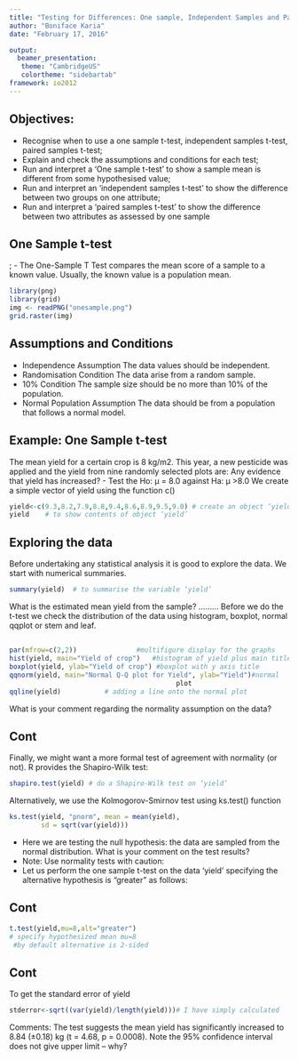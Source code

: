 ```yaml
---
title: "Testing for Differences: One sample, Independent Samples and Paired Samples t-tests"
author: "Boniface Karia"
date: "February 17, 2016"

output: 
  beamer_presentation:
   theme: "CambridgeUS"
   colortheme: "sidebartab"
framework: io2012
---
```

## Objectives: 
- Recognise when to use a one sample t-test, independent samples t-test, paired samples t-test; 
\newline
- Explain and check the assumptions and conditions for each test; 
\newline
- Run and interpret a 'One sample t-test' to show a sample mean is different from some hypothesised value;
\newline
- Run and interpret an ‘independent samples t-test’ to show the difference between two groups on one attribute; 
\newline
- Run and interpret a ‘paired samples t-test’ to show the difference between two attributes as assessed by one sample
\newline

## One Sample t-test
\textbf {Hypothesis Testing for a Single Population Mean};
\newline
- The One-Sample T Test compares the mean score of a sample to a known value. Usually, the known value is a population mean. 
\newline
```r
library(png)
library(grid)
img <- readPNG("onesample.png")
grid.raster(img)
```

## Assumptions and Conditions
- Independence Assumption
The data values should be independent. 
\newline
- Randomisation Condition
The data arise from a random sample.
\newline
- 10% Condition
The sample size should be no more than 10% of the population.
\newline
- Normal Population Assumption
The data should be from a population that follows a normal model.
\newline
\textbf {Why do we need to ensure the data is not extremely skewed?}
\newline
\textbf {How can we check these assumptions?}

## Example: One Sample t-test 
The mean yield for a certain crop is 8 kg/m2. This year, a new pesticide was applied and the yield from nine randomly selected plots are:
\newline
\textbf {9.3  8.2	7.9	8.8	9.4	8.6	8.9	9.5	9.0 }
\newline
Any evidence that yield has increased?
- Test the Ho: µ = 8.0 against Ha: µ >8.0
\newline
We create a simple vector of yield using the function c()

```r
yield<-c(9.3,8.2,7.9,8.8,9.4,8.6,8.9,9.5,9.0) # create an object ‘yield’
yield  	 # to show contents of object ‘yield’

```

## Exploring the data
Before undertaking any statistical analysis it is good to explore the data. We start with numerical summaries. 
```r
summary(yield)  # to summarise the variable ‘yield’
```
What is the estimated mean yield from the sample? ………
\newline Before we do the t-test we check the distribution of the data using histogram, boxplot, normal qqplot or stem and leaf.

##
```r
par(mfrow=c(2,2))				#multifigure display for the graphs
hist(yield, main="Yield of crop")  	#histogram of yield plus main title
boxplot(yield, ylab="Yield of crop") #boxplot with y axis title 
qqnorm(yield, main="Normal Q-Q plot for Yield", ylab="Yield")#normal 
										  plot
qqline(yield) 			# adding a line onto the normal plot
```
\newline
What is your comment regarding the normality assumption on the data?

## Cont
Finally, we might want a more formal test of agreement with normality (or not). R provides
the Shapiro-Wilk test:

```r
shapiro.test(yield) # do a Shapiro-Wilk test on ‘yield’
```     
Alternatively, we use the Kolmogorov-Smirnov test using ks.test() function
```r
ks.test(yield, "pnorm", mean = mean(yield),
        sd = sqrt(var(yield)))
```
- Here we are testing the null hypothesis: the data are sampled from the normal distribution. What is your comment on the test results?
\newline
- Note: Use normality tests with caution:
\newline  
- Let us perform the one sample t-test on the data ‘yield’ specifying the alternative hypothesis is “greater” as follows:

## Cont 
```r
t.test(yield,mu=8,alt="greater") 
# specify hypothesized mean mu=8
 #by default alternative is 2-sided 
```                   

## Cont
To get the standard error of yield
```r
stderror<-sqrt((var(yield)/length(yield)))# I have simply calculated
```
Comments: The test suggests the mean yield has significantly increased to 8.84 (±0.18) kg (t = 4.68, p = 0.0008). Note the 95% confidence interval does not give upper limit – why?









